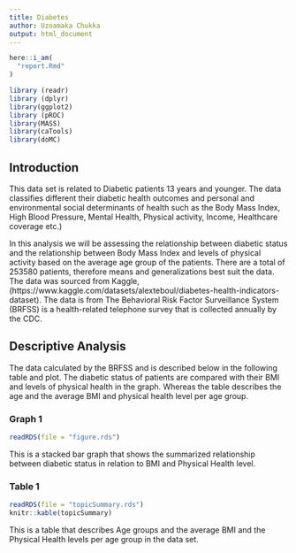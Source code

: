 ```yaml
---
title: Diabetes
author: Uzoamaka Chukka
output: html_document
---
```


```r
here::i_am(
  "report.Rmd"
)
```

```r
library (readr)
library (dplyr)
library(ggplot2)
library (pROC)
library(MASS)
library(caTools)
library(doMC)
```

## Introduction 
This data set is related to Diabetic patients 13 years and younger. The data classifies different their diabetic health outcomes and personal and environmental social determinants of health such as the Body Mass Index, High Blood Pressure, Mental Health, Physical activity, Income, Healthcare coverage etc.) 

In this analysis we will be assessing the relationship between diabetic status and the relationship between Body Mass Index and levels of physical activity based on the average age group of the patients. There are a total of 253580 patients, therefore means and generalizations best suit the data. The data was sourced from Kaggle, (https://www.kaggle.com/datasets/alexteboul/diabetes-health-indicators-dataset). The data is from The Behavioral Risk Factor Surveillance System (BRFSS) is a health-related telephone survey that is collected annually by the CDC.


## Descriptive Analysis

The data calculated by the BRFSS and is described below in the following table and plot. The diabetic status of patients are compared with their BMI and levels of physical health in the graph. Whereas the table describes the age and the average BMI and physical health level per age group. 

### Graph 1
``` r
readRDS(file = "figure.rds") 
```
This is a stacked bar graph that shows the summarized relationship between diabetic status in relation to BMI and Physical Health level. 

### Table 1

```r
readRDS(file = "topicSummary.rds")
knitr::kable(topicSummary)
```
This is a table that describes Age groups and the average BMI and the Physical Health levels per age group in the data set.
